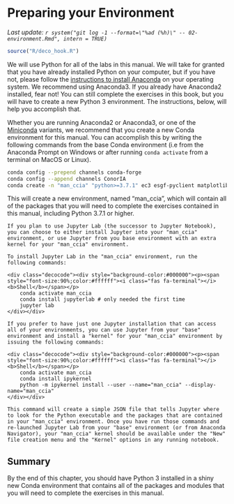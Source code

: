 # Preparing your Environment {#enviro}

_Last update: `r system("git log -1 --format=\"%ad (%h)\" -- 02-environment.Rmd", intern = TRUE)`_

```r
source("R/deco_hook.R")
```

We will use Python for all of the labs in this manual. We will take for granted that you have already installed Python on your computer, but if you have not, please follow the [instructions to install Anaconda](https://docs.anaconda.com/anaconda/install/) on your operating system. We recommend using Anaconda3. If you already have Anaconda2 installed, fear not! You can still complete the exercises in this book, but you will have to create a new Python 3 environment. The instructions, below, will help you accomplish that. 

Whether you are running Anaconda2 or Anaconda3, or one of the [Miniconda](https://conda.io/miniconda.html) variants, we recommend that you create a new Conda environment for this manual. You can accomplish this by writing the following commands from the base Conda environment (i.e from the Anaconda Prompt on Windows or after running `conda activate` from a terminal on MacOS or Linux). 

```bash
conda config --prepend channels conda-forge
conda config --append channels ConorIA
conda create -n "man_ccia" "python>=3.7.1" ec3 esgf-pyclient matplotlib netCDF4 pandas requests "seaborn>=0.9.0"
```

This will create a new environment, named "man_ccia", which will contain all of the packages that you will need to complete the exercises contained in this manual, including Python 3.7.1 or higher.

```block
If you plan to use Jupyter Lab (the successor to Jupyter Notebook), you can choose to either install Jupyter into your "man_ccia" environment, or use Jupyter from you base environment with an extra kernel for your "man_ccia" environment.

To install Jupyter Lab in the "man_ccia" environment, run the following commands:

<div class="decocode"><div style="background-color:#000000"><p><span style="font-size:90%;color:#ffffff"><i class="fas fa-terminal"></i> <b>Shell</b></span></p>
    conda activate man_ccia
    conda install jupyterlab # only needed the first time
    jupyter lab 
</div></div>

If you prefer to have just one Jupyter installation that can access all of your environments, you can use Jupyter from your "base" environment and install a "kernel" for your "man_ccia" environment by issuing the following commands: 

<div class="decocode"><div style="background-color:#000000"><p><span style="font-size:90%;color:#ffffff"><i class="fas fa-terminal"></i> <b>Shell</b></span></p>
    conda activate man_ccia
    conda install ipykernel
    python -m ipykernel install --user --name="man_ccia" --display-name="man_ccia"
</div></div>

This command will create a simple JSON file that tells Jupyter where to look for the Python executable and the packages that are contained in your "man_ccia" environment. Once you have run those commands and re-launched Jupyter Lab from your "base" environment (or from Anaconda Navigator), your "man_ccia" kernel should be available under the "New" file creation menu and the "Kernel" options in any running notebook.
```

## Summary

By the end of this chapter, you should have Python 3 installed in a shiny new Conda environment that contains all of the packages and modules that you will need to complete the exercises in this manual.
